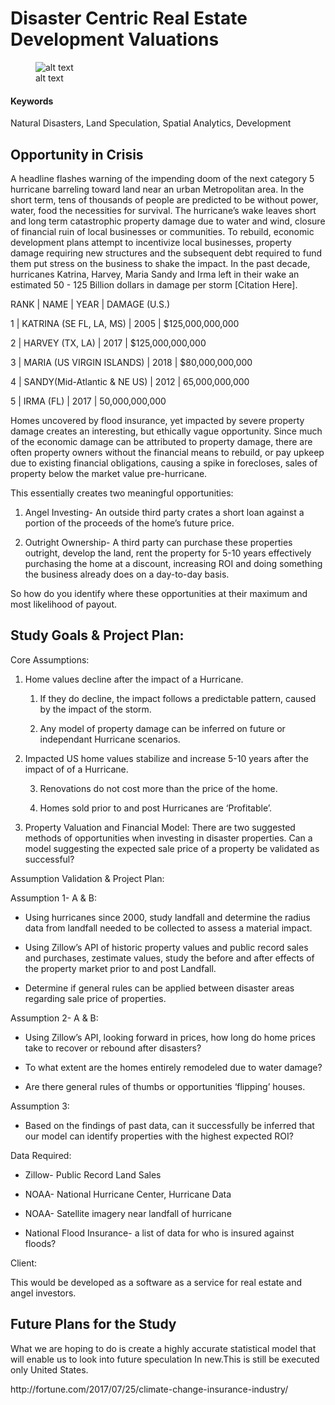 # Disaster Centric Real Estate Development Valuations {#Disaster-Properties}

![alt text](https://na.rdcpix.com/1058620997/7167b6e2bb9248cd79999e1295cf149ew-c0xd-w685_h860_q80.jpg)

#### Keywords {-}

Natural Disasters, Land Speculation, Spatial Analytics, Development

## Opportunity in Crisis

A headline flashes warning of the impending doom of the next category 5 hurricane barreling toward land near an urban Metropolitan area. In the short term, tens of thousands of people are predicted to be without power, water, food the necessities for survival. The hurricane's wake leaves short and long term catastrophic property damage due to water and wind, closure of financial ruin of local businesses or communities. To rebuild, economic development plans attempt to incentivize local businesses, property damage requiring new structures and the subsequent debt required to fund them put stress on the business to shake the impact. In the past decade, hurricanes Katrina, Harvey, Maria Sandy and Irma left in their wake an estimated 50 - 125 Billion dollars in damage per storm [Citation Here]. 

RANK | NAME | YEAR | DAMAGE (U.S.) 

1 | KATRINA (SE FL, LA, MS) | 2005 |  $125,000,000,000 

2 | HARVEY (TX, LA) | 2017 | $125,000,000,000 

3 | MARIA (US VIRGIN ISLANDS) | 2018 | $80,000,000,000

4 | SANDY(Mid-Atlantic & NE US) | 2012 | 65,000,000,000 

5 | IRMA (FL) | 2017 | 50,000,000,000

Homes uncovered by flood insurance, yet impacted by severe property damage creates an interesting, but ethically vague opportunity. Since much of the economic damage can be attributed to property damage, there are often property owners without the financial means to rebuild, or pay upkeep due to existing financial obligations, causing a spike in forecloses, sales of property below the market value pre-hurricane. 

This essentially creates two meaningful opportunities:

1. Angel Investing- An outside third party crates a short loan against a portion of the proceeds of the home’s future price. 

2. Outright Ownership- A third party can purchase these properties outright, develop the land, rent the property for 5-10 years effectively purchasing the home at a discount, increasing ROI and doing something the business already does on a day-to-day basis.

So how do you identify where these opportunities at their maximum and most likelihood of payout. 

## Study Goals & Project Plan:

Core Assumptions:

1. Home values decline after the impact of a Hurricane. 

    1. If they do decline, the impact follows a predictable pattern, caused by the impact of the storm. 

    2. Any model of property damage can be inferred on future or independant Hurricane scenarios.

2. Impacted US home values stabilize and increase 5-10 years after the impact of of a Hurricane.

    3. Renovations do not cost more than the price of the home. 

    4. Homes sold prior to and post Hurricanes are ‘Profitable’.

3. Property Valuation and Financial Model: There are two suggested methods of opportunities when investing in disaster properties. Can a model suggesting the expected sale price of a property be validated as successful? 

Assumption Validation & Project Plan:

Assumption 1- A & B:

* Using hurricanes since 2000, study landfall and determine the radius data from landfall needed to be collected to assess a material impact. 

* Using Zillow’s API of historic property values and public record sales and purchases, zestimate values, study the before and after effects of the property market prior to and post Landfall. 

* Determine if general rules can be applied between disaster areas regarding sale price of properties. 

Assumption 2- A & B:

* Using Zillow’s API, looking forward in prices, how long do home prices take to recover or rebound after disasters?

* To what extent are the homes entirely remodeled due to water damage?

* Are there general rules of thumbs or opportunities ‘flipping’ houses.

Assumption 3:

* Based on the findings of past data, can it successfully be inferred that our model can identify properties with the highest expected ROI?

Data Required:

* Zillow- Public Record Land Sales

* NOAA- National Hurricane Center, Hurricane Data

* NOAA- Satellite imagery near landfall of hurricane

* National Flood Insurance- a list of data for who is insured against floods?

Client:

This would be developed as a software as a service for real estate and angel investors. 

## Future Plans for the Study

What we are hoping to do is create a highly accurate statistical model that will enable us to look into future speculation In new.This is still be executed only United States. 

http://fortune.com/2017/07/25/climate-change-insurance-industry/


